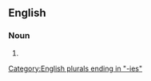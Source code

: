 ==English==

===Noun===
{{head|en|noun plural form}}

# {{plural of|xylography|lang=en}}

[[Category:English plurals ending in "-ies"]]